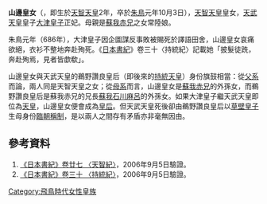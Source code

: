 {{japanese|japanese=山辺 皇女|kana=やまのべ のひめみこ|romaji= Yamanobeno Himemiko|舊寫=山邊 皇女}}
'''山邊皇女'''（{{bd|663年||686年|10月28日}}，即生於[[天智天皇|天智天皇]]2年，卒於[[朱鳥|朱鳥]]元年10月3日），[[天智天皇|天智天皇]]皇女，[[天武天皇|天武天皇]]皇子[[大津皇子|大津皇子]]正妃。母親是[[蘇我赤兄|蘇我赤兄]]之女常陸娘。

朱鳥元年（686年），大津皇子因企圖謀反事敗被賜死於譯語田舍，山邊皇女哀痛欲絕，衣衫不整地奔赴殉死。《[[日本書紀|日本書紀]]》卷三十〈持統紀〉記載她「披髮徒跣，奔赴殉焉，見者皆歔欷」。

山邊皇女與天武天皇的鵜野讚良皇后（即後來的[[持統天皇|持統天皇]]）身份旗鼓相當：從[[父系|父系]]而論，兩人同是天智天皇之女；從[[母系|母系]]而言，山邊皇女是[[蘇我赤兄|蘇我赤兄]]的外孫女，而鵜野讚良皇后是蘇我赤兄的兄長[[蘇我石川麻呂|蘇我石川麻呂]]的外孫女。如果大津皇子繼天武天皇即位為[[天皇|天皇]]，山邊皇女便會成為[[皇后|皇后]]。但天武天皇死後卻由鵜野讚良皇后以[[草壁皇子|草壁皇子]]生母身份[[臨朝稱制|臨朝稱制]]，是以兩人之間存有矛盾亦非毫無因由。

==參考資料==
#[https://web.archive.org/web/20050310111552/http://applepig.idv.tw/kuon/furu/text/syoki/syoki27_1.htm 《日本書紀》卷廿七 〈天智紀〉]，2006年9月5日驗證。
#[https://web.archive.org/web/20070310154024/http://applepig.idv.tw/kuon/furu/text/syoki/syoki30_1.htm 《日本書紀》卷三十 〈持統紀〉]，2006年9月5日驗證。

{{Japan-emperor-stub}}


[[Category:飛鳥時代女性皇族|Category:飛鳥時代女性皇族]]